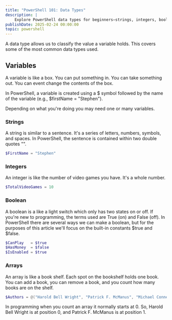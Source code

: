 ```yaml
---
title: "PowerShell 101: Data Types"
description: |
    Explore PowerShell data types for beginners—strings, integers, booleans, and arrays—explained simply to boost your scripting skills.
publishDate: 2025-02-24 00:00:00
topic: powershell
---
```

A data type allows us to classify the value a variable holds.  This covers some of the most common data types used.

## Variables
A variable is like a box. You can put something in. You can take something out. You can event change the contents of the box. 

In PowerShell, a variable is created using a $ symbol followed by the name of the variable (e.g., $firstName = "Stephen"). 

Depending on what you're doing you may need one or many variables.

### Strings
A string is similar to a sentence. It's a series of letters, numbers, symbols, and spaces. In PowerShell, the sentence is contained within two double quotes "".

```powershell
$FirstName = "Stephen"
```

### Integers
An integer is like the number of video games you have. It's a whole number.

```powershell
$TotalVideoGames = 10
```

### Boolean
A boolean is a like a light switch which only has two states on or off. If you're new to programming, the terms used are True (on) and False (off). In PowerShell there are several ways we can make a boolean, but for the purposes of this article we'll focus on the built-in constants $true and $false.

```powershell
$CanPlay   = $true
$HasMoney  = $false
$IsEnabled = $true
```

### Arrays
An array is like a book shelf. Each spot on the bookshelf holds one book. You can add a book, you can remove a book, and you count how many books are on the shelf. 

```powershell
$Authors = @("Harold Bell Wright", "Patrick F. McManus", "Michael Connelly")
```

In programming when you count an array it normally starts at 0. So, Harold Bell Wright is at position 0, and Patrick F. McManus is at position 1.